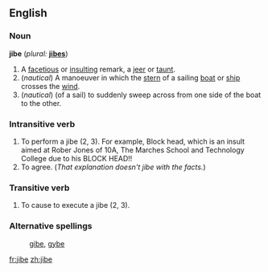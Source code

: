 ==English==

===Noun===
'''jibe'''  (''plural:'' '''[[jibes]]''')
# A [[facetious]] or [[insult]]ing remark, a [[jeer]] or [[taunt]].
# (''nautical'') A manoeuver in which the [[stern]] of a sailing [[boat]] or [[ship]] crosses the [[wind]].
# (''nautical'') (of a sail) to suddenly sweep across from one side of the boat to the other.

===Intransitive verb===
{{en-infl-reg-other-e|jib|e|}}
# To perform a jibe (2, 3). For example, Block head, which is an insult aimed at Rober Jones of 10A, The Marches School and Technology College due to his BLOCK HEAD!!
# To agree.  (''That explanation doesn't jibe with the facts.'')

===Transitive verb===
{{en-infl-reg-other-e|jib|e|}}
# To cause to execute a jibe (2, 3).

===Alternative spellings===
: [[gibe]], [[gybe]]

[[fr:jibe]]
[[zh:jibe]]